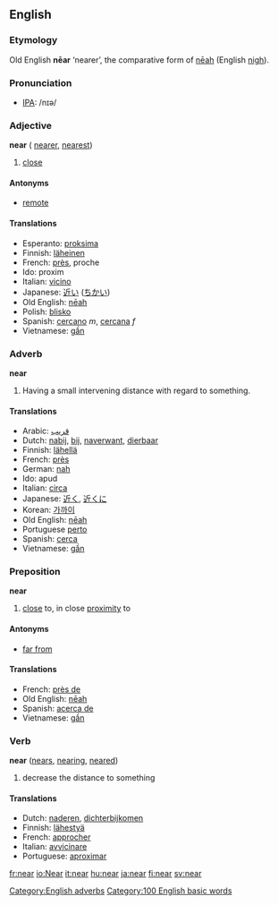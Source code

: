 ==English==

{{rank|means|thus|order|285|near|public|others|anything}}

===Etymology===
Old English '''nēar''' ‘nearer’, the comparative form of [[neah|nēah]] (English [[nigh]]).

=== Pronunciation ===
*[[w:IPA|IPA]]: /nɪə/

=== Adjective ===
'''near''' ({{compare}} [[nearer]], {{super}} [[nearest]])

#[[close]]

====Antonyms====
*[[remote]]

====Translations====
*Esperanto: [[proksima]]
*Finnish: [[läheinen]]
*French: [[près]], proche
*Ido: proxim
*Italian: [[vicino]]
*Japanese: [[近い]] ([[ちかい]])
*Old English: [[neah|nēah]]
*Polish: [[blisko]]
*Spanish: [[cercano]] ''m'', [[cercana]] ''f''
*Vietnamese: [[gần]]

=== Adverb ===
'''near'''

#Having a small intervening distance with regard to something.

==== Translations ====
*Arabic: [[قريب]]
*Dutch: [[nabij]], [[bij]], [[naverwant]], [[dierbaar]]
*Finnish: [[lähellä]]
*French: [[près]]
*German: [[nah]]
*Ido: apud
*Italian: [[circa]]
*Japanese: [[近く]], [[近くに]]
*Korean: [[가까이]]
*Old English: [[neah|nēah]]
*Portuguese [[perto]]
*Spanish: [[cerca]]
*Vietnamese: [[gần]]

=== Preposition ===
'''near'''

#[[close]] to, in close [[proximity]] to

==== Antonyms ====
*[[far from]]

==== Translations ====
*French: [[près de]]
*Old English: [[neah|nēah]]
*Spanish: [[acerca de]]
*Vietnamese: [[gần]]

=== Verb ===
'''near''' ([[nears]], [[nearing]], [[neared]])

# decrease the distance to something

==== Translations ====
*Dutch: [[naderen]], [[dichterbijkomen]]
*Finnish: [[lähestyä]]
*French: [[approcher]]
*Italian: [[avvicinare]]
*Portuguese: [[aproximar]]

[[Category:English adverbs]]
[[Category:100 English basic words]]

[[fr:near]]
[[io:Near]]
[[it:near]]
[[hu:near]]
[[ja:near]]
[[fi:near]]
[[sv:near]]